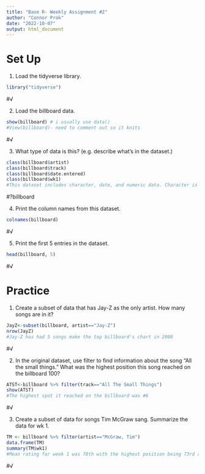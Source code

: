 ```yaml
---
title: "Base R- Weekly Assignment #2"
author: "Connor Prok"
date: "2022-10-07"
output: html_document
---
```

# Set Up
1. Load the tidyverse library. 

```r
library("tidyverse")
```
#√

2. Load the billboard data. 

```r
show(billboard) # i usually use data()
#View(billboard)- need to comment out so it knits
```
#√

3. What type of data is this? (e.g. describe what's in the dataset.)

```r
class(billboard$artist)
class(billboard$track)
class(billboard$date.entered)
class(billboard$wk1)
#This dataset includes character, date, and numeric data. Character is used to describe both the artist and track, the date is the date it was entered into the charts, and the numeric data goes from 1-100/NA on its position on the charts
```
#?billboard 

4. Print the column names from this dataset. 

```r
colnames(billboard)
```
#√

5. Print the first 5 entries in the dataset. 

```r
head(billboard, 5)
```
#√


# Practice
1. Create a subset of data that has Jay-Z as the only artist. How many songs are in it?

```r
JayZ<-subset(billboard, artist=="Jay-Z")
nrow(JayZ)
#Jay-Z has had 5 songs make the top billboard's chart in 2000
```
#√

2. In the original dataset, use filter to find information about the song "All the small things." What was the highest position this song reached on the billboard 100? 

```r
ATST<-billboard %>% filter(track=="All The Small Things")
show(ATST)
#The highest spot it reached on the billboard was #6
```
#√

3. Create a subset of data for songs Tim McGraw sang. Summarize the data for wk 1.

```r
TM <- billboard %>% filter(artist=="McGraw, Tim")
data.frame(TM)
summary(TM$wk1)
#Mean rating for week 1 was 78th with the highest position being 73rd and the lowest position being 85
```
#√
